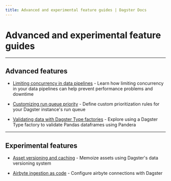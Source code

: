 ```yaml
---
title: Advanced and experimental feature guides | Dagster Docs
---
```


# Advanced and experimental feature guides

---

## Advanced features

- [Limiting concurrency in data pipelines](/guides/limiting-concurrency-in-data-pipelines) - Learn how limiting concurrency in your data pipelines can help prevent performance problems and downtime

- [Customizing run queue priority](/guides/customizing-run-queue-priority) - Define custom prioritization rules for your Dagster instance's run queue

- [Validating data with Dagster Type factories](/guides/dagster/dagster_type_factories) - Explore using a Dagster Type factory to validate Pandas dataframes using Pandera

---

## Experimental features

- [Asset versioning and caching](/guides/dagster/asset-versioning-and-caching) - Memoize assets using Dagster's data versioning system

- [Airbyte ingestion as code](/guides/dagster/airbyte-ingestion-as-code) - Configure airbyte connections with Dagster
